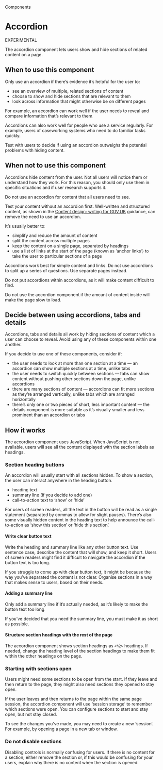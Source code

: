 
<Meta title="Components/Accordion"/>

<Hint>Components</Hint>

# Accordion

<Tag>EXPERIMENTAL</Tag>

The accordion component lets users show and hide sections of related content on a page.

<Canvas of={AccordionStories.primary}/>

## When to use this component

Only use an accordion if there’s evidence it’s helpful for the user to:

- see an overview of multiple, related sections of content
- choose to show and hide sections that are relevant to them
- look across information that might otherwise be on different pages

For example, an accordion can work well if the user needs to reveal and compare information that’s relevant to them.

Accordions can also work well for people who use a service regularly. For example, users of caseworking systems who need to do familiar tasks quickly.

Test with users to decide if using an accordion outweighs the potential problems with hiding content.

## When not to use this component

Accordions hide content from the user. Not all users will notice them or understand how they work. For this reason, you should only use them in specific situations and if user research supports it.

Do not use an accordion for content that all users need to see.

Test your content without an accordion first. Well-written and structured content, as shown in the <a href="https://www.gov.uk/guidance/content-design/writing-for-gov-uk">Content design: writing for GOV.UK</a> guidance, can remove the need to use an accordion.

It’s usually better to:

- simplify and reduce the amount of content
- split the content across multiple pages
- keep the content on a single page, separated by headings
- use a list of links at the start of the page (known as ‘anchor links’) to take the user to particular sections of a page

Accordions work best for simple content and links. Do not use accordions to split up a series of questions. Use separate pages instead.

Do not put accordions within accordions, as it will make content difficult to find.

Do not use the accordion component if the amount of content inside will make the page slow to load.

## Decide between using accordions, tabs and details

Accordions, tabs and details all work by hiding sections of content which a user can choose to reveal. Avoid using any of these components within one another.

If you decide to use one of these components, consider if:

- the user needs to look at more than one section at a time — an accordion can show multiple sections at a time, unlike tabs
- the user needs to switch quickly between sections — tabs can show content without pushing other sections down the page, unlike accordions
- there are many sections of content — accordions can fit more sections as they’re arranged vertically, unlike tabs which are arranged horizontally
- there’s only one or two pieces of short, less important content — the details component is more suitable as it’s visually smaller and less prominent than an accordion or tabs

## How it works

The accordion component uses JavaScript. When JavaScript is not available, users will see all the content displayed with the section labels as headings.

### Section heading buttons

An accordion will usually start with all sections hidden. To show a section, the user can interact anywhere in the heading button.

- heading text
- summary line (if you decide to add one)
- call-to-action text to ‘show’ or ‘hide’

For users of screen readers, all the text in the button will be read as a single statement (separated by commas to allow for slight pauses). There’s also some visually hidden content in the heading text to help announce the call-to-action as ‘show this section’ or ‘hide this section’.

<Canvas of={AccordionStories.primary}/>

#### Write clear button text

Write the heading and summary line like any other button text. Use sentence case, describe the content that will show, and keep it short.
Users of screen readers might find it difficult to navigate the accordion if the button text is too long.

If you struggle to come up with clear button text, it might be because the way you’ve separated the content is not clear. Organise sections in a way that makes sense to users, based on their needs.

#### Adding a summary line

Only add a summary line if it’s actually needed, as it’s likely to make the button text too long.

If you’ve decided that you need the summary line, you must make it as short as possible.

<Canvas of={AccordionStories.summary}/>

#### Structure section headings with the rest of the page

The accordion component shows section headings as `<h2>` headings. If needed, change the heading level of the section headings to make them fit within the other headings on the page.

### Starting with sections open

Users might need some sections to be open from the start. If they leave and then return to the page, they might also need sections they opened to stay open.

If the user leaves and then returns to the page within the same page session, the accordion component will use ‘session storage’ to remember which sections were open. You can configure sections to start and stay open, but not stay closed.

To see the changes you’ve made, you may need to create a new ‘session’. For example, by opening a page in a new tab or window.

### Do not disable sections

Disabling controls is normally confusing for users. If there is no content for a section, either remove the section or, if this would be confusing for your users, explain why there is no content when the section is opened.

<GovScript/>
